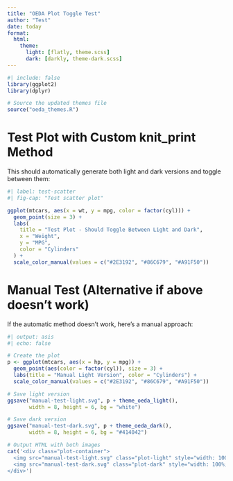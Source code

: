 ```yaml
---
title: "OEDA Plot Toggle Test"
author: "Test"
date: today
format:
  html:
    theme:
      light: [flatly, theme.scss]
      dark: [darkly, theme-dark.scss]
---
```


```r
#| include: false
library(ggplot2)
library(dplyr)

# Source the updated themes file
source("oeda_themes.R")
```

# Test Plot with Custom knit_print Method

This should automatically generate both light and dark versions and toggle between them:

```r
#| label: test-scatter
#| fig-cap: "Test scatter plot"

ggplot(mtcars, aes(x = wt, y = mpg, color = factor(cyl))) +
  geom_point(size = 3) +
  labs(
    title = "Test Plot - Should Toggle Between Light and Dark",
    x = "Weight", 
    y = "MPG",
    color = "Cylinders"
  ) +
  scale_color_manual(values = c("#2E3192", "#86C679", "#A91F50"))
```

# Manual Test (Alternative if above doesn't work)

If the automatic method doesn't work, here's a manual approach:

```r
#| output: asis
#| echo: false

# Create the plot
p <- ggplot(mtcars, aes(x = hp, y = mpg)) +
  geom_point(aes(color = factor(cyl)), size = 3) +
  labs(title = "Manual Light Version", color = "Cylinders") +
  scale_color_manual(values = c("#2E3192", "#86C679", "#A91F50"))

# Save light version
ggsave("manual-test-light.svg", p + theme_oeda_light(), 
       width = 8, height = 6, bg = "white")

# Save dark version  
ggsave("manual-test-dark.svg", p + theme_oeda_dark(),
       width = 8, height = 6, bg = "#414042")

# Output HTML with both images
cat('<div class="plot-container">
  <img src="manual-test-light.svg" class="plot-light" style="width: 100%; height: auto;" />
  <img src="manual-test-dark.svg" class="plot-dark" style="width: 100%; height: auto; display: none;" />
</div>')
```